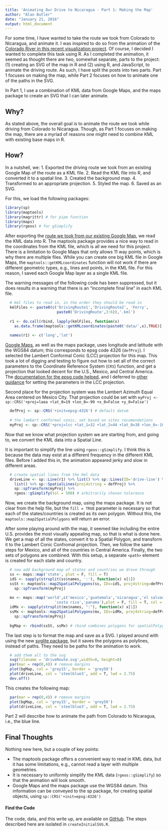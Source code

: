 ```yaml
---
title: 'Animating Our Drive to Nicaragua - Part 1: Making the Map'
author: "Alan Butler"
date: "January 21, 2016"
output: html_document
---
```


For some time, I have wanted to take the route we took from Colorado to Nicaragua, and animate it. I was inspired to do so from the animation of the [Colorado River in this recent visualization project](https://www.doi.gov/water/owdi.cr.drought/en/#Shortage]). Of course, I decided I wanted to complete this task using R. As I completed the animation, it seemed as thought there are two, somewhat separate, parts to the project: (1) creating an SVG of the map in R and (2) using R, and JavaScript, to animate the driving route. As such, I have split the posts into two parts. Part 1 focuses on making the map, while Part 2 focuses on how to animate one of the paths in the SVG. 

In Part 1, I use a combination of KML data from Google Maps, and the maps package to create an SVG that I can later animate.

## Why?

As stated above, the overall goal is to animate the route we took while driving from Colorado to Nicaragua. Though, as Part 1 focuses on making the map, there are a myriad of reasons one might need to combine KML with existing base maps in R.

## How?

In a nutshell, we:
1. Exported the driving route we took from an existing Google Map of the route as a KML file.
2. Read the KML file into R, and converted it to a spatial line. 
3. Created the background map.
4. Transformed to an appropriate projection.
5. Styled the map.
6. Saved as an SVG.

For this, we load the following packages:
```r
library(sp)
library(maptools)
library(magrittr) # for pipe function
library(maps)
library(rgeos) # for gSimplify
```

After exporting the [route we took from our existing Google Map](https://www.google.com/maps/d/u/0/edit?mid=z30tQQUUfs-4.kcLP735LT47Q), we read the KML data into R. The maptools package provides a nice way to read in the coordinates from the KML file, which is all we need for this project. There is a limitation to Google Maps that only allows 11 way points, which is why there are multiple files. While you can create one big KML file in Google Maps, the `maptools::getKMLcoordinates` function will not work if there are different geometric types, e.g., lines and points, in the KML  file. For this reason, I saved each Google Map layer as a single KML file. 

The warning messages of the following code has been suppressed, but it does results in a warning that there is an "incomplete final line" in each KML file.

```r
  # kml files to read in, in the order they should be read in
  kmlFiles <- paste0(c('DrivingRoute1','DrivingRoute2', 'Ferry', 
                       paste0('DrivingRoute',3:6)),'.kml')
  
  r1 <- do.call(rbind, lapply(kmlFiles, function(x) 
    as.data.frame(maptools::getKMLcoordinates(paste0('data/',x),TRUE)[[1]])))
  
  names(r1) <- c('long','lat')
```

[Google Maps]([https://www.nceas.ucsb.edu/~frazier/RSpatialGuides/OverviewCoordinateReferenceSystems.pdf), as well as the maps package, uses longitude and latitude with the WGS84 datum; this corresponds to epsg code 4326 (`defProj`). I selected the Lambert Conformal Conic (LCC) projection for this map. This took a lot of digging and testing to figure out how to set all of the correct parameters to the Coordinate Reference System (`CRS`) function, and get a projection that looked decent for the U.S., Mexico, and Central America. The [documentation for the epsg code helped](http://www.remotesensing.org/geotiff/proj_list/lambert_conic_conformal_2sp.html), and I deferred to [other guidance](https://www.nceas.ucsb.edu/~frazier/RSpatialGuides/OverviewCoordinateReferenceSystems.pdf) for setting the parameters in the LCC projection.

Second place for the projection system was the Lambert Azimuth Equal Area centered on Mexico City. That projection could be set with `myProj <- sp::CRS('+proj=laea +lat_0=19 +lon_0=-99 +x_0=False +y_0=False')`


```r
  defProj <- sp::CRS('+init=epsg:4326') # default datum
  
  # the lambert conformal conic, set based on sites recomendations
  myProj <- sp::CRS('+proj=lcc +lat_1=32 +lat_2=44 +lat_0=38 +lon_0=-100 +x_0=False +y_0=False')
```

Now that we know what projection system we are starting from, and going to, we convert the KML data into a Spatial Line. 

It is important to simplify the line using `rgeos::gSimplify`. I think this is because the data may exist at a different frequency in the different KML files. Before I added this in, the animation appeared jerky and slow in different areas. 

```r
  # create spatial lines from the kml data
  driveLine <- sp::Line(r1) %>% list() %>% sp::Lines(ID='drive-line') %>%
    list() %>% sp::SpatialLines(proj4string = defProj) %>% 
    sp::spTransform(myProj) %>%
    rgeos::gSimplify(tol = 500) # arbitrarily chosen tolerance
```

Now, we create the background map, using the maps package. It is not clear from the help file, but the `fill = TRUE` parameter is necessary so that each of the states/countries is created as its own polygon. Without this, the `maptools::map2SpatialPolygons` will return an error.

After some playing around with the map, it seemed like including the entire U.S. provides the most visually appealing map, so that is what is done here. We get a map of all the states, convert it to a Spatial Polygon, and transform it to the Lambert Conic Confromal projection. Then, we follow the same steps for Mexico, and all of the countries in Central America. Finally, the two sets of polygons are combined. With this setup, a separate `<path>` element is created for each state and country.
  
```r
  # now add background map of states and countries we drove through
  ss <- maps::map('state', plot = F, fill = T)
  idS <- sapply(strsplit(ss$names, ':'), function(x) x[1])
  ssSt <- maptools::map2SpatialPolygons(ss, IDs=idS, proj4string=defProj) %>%
    sp::spTransform(myProj)
  
  mx <- maps::map('world',c('mexico','guatemala','nicaragua','el salvador', 'honduras', 'belize',
                      'costa rica','panama'),plot = F, fill = T, col = 'black')
  idMx <- sapply(strsplit(mx$names, ":"), function(x) x[1])
  ssMx <- maptools::map2SpatialPolygons(mx, IDs=idMx, proj4string=defProj) %>%
    sp::spTransform(myProj)
  
  bgMap <- rbind(ssSt, ssMx) # rbind combines polygons for spatialPolygons
```

The last step is to format the map and save as a SVG. I played around with using the new [svglite package](http://blog.rstudio.org/2015/12/10/svglite-1-0-0/), but it saves the polygons as polylines, instead of paths. They need to be paths for the animation to work.

```r
  # add them all to the svg
  svg(filename = 'driveRoute.svg',width=8, height=8)
  par(mar = rep(0,4)) # remove margins
  plot(bgMap, col = 'grey15', border = 'grey50')
  plot(driveLine, col = 'steelblue3', add = T, lwd = 2.75) 
  dev.off()
```

This creates the following map:

```r
  par(mar = rep(0,4)) # remove margins
  plot(bgMap, col = 'grey15', border = 'grey50')
  plot(driveLine, col = 'steelblue3', add = T, lwd = 2.75)
```

Part 2 will describe how to animate the path from Colorado to Nicaragua, i.e., the blue line.

## Final Thoughts

Nothing new here, but a couple of key points:

* The maptools package offers a convenient way to read in KML data, but it has some limitations, e.g., cannot read a layer with multiple geometries.
* It is necessary to uniformly simplify the KML data (`rgeos::gSimplify`) so that the animation will look smooth. 
* Google Maps and the maps package use the WGS84 datum. This information can be conveyed to the sp package, for creating spatial objects, using `sp::CRS('+init=epsg:4326')`

#### Find the Code

The code, data, and this write up, are available on [GitHub](https://www.github.com/rabutler/animateNicaDrive). The steps described here are isolated in `createInitialSVG.R`.

